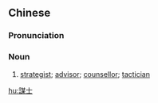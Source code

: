 {{also|谋士}}
==Chinese==
{{zh-forms|s=谋士}}

===Pronunciation===
{{zh-pron
|m=móushì
|h=pfs=mèu-sṳ
|cat=n
}}

===Noun===
{{zh-noun}}

# {{lb|zh|archaic}} [[strategist]]; [[advisor]]; [[counsellor]]; [[tactician]]

[[hu:謀士]]